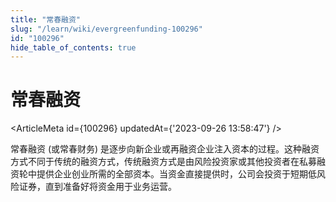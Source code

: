 ```yaml
---
title: "常春融资"
slug: "/learn/wiki/evergreenfunding-100296"
id: "100296"
hide_table_of_contents: true
---
```



# 常春融资

<ArticleMeta id={100296} updatedAt={'2023-09-26 13:58:47'} />
<div className='border-solid border-b border-t-0 my-4 border-[var(--ifm-color-gray-300)]' />

常春融资 (或常春财务) 是逐步向新企业或再融资企业注入资本的过程。这种融资方式不同于传统的融资方式，传统融资方式是由风险投资家或其他投资者在私募融资轮中提供企业创业所需的全部资本。当资金直接提供时，公司会投资于短期低风险证券，直到准备好将资金用于业务运营。
